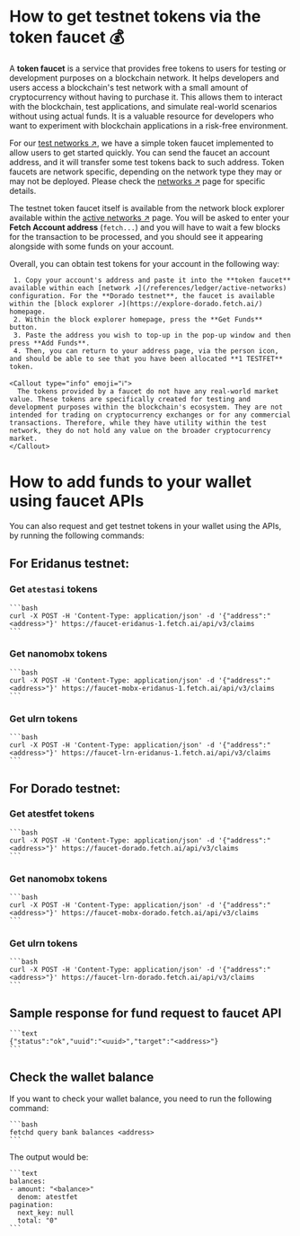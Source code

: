 
# How to get testnet tokens via the token faucet 💰

A **token faucet** is a service that provides free tokens to users for testing or development purposes on a blockchain network. It helps developers and users access a blockchain's test network with a small amount of cryptocurrency without having to purchase it. This allows them to interact with the blockchain, test applications, and simulate real-world scenarios without using actual funds. It is a valuable resource for developers who want to experiment with blockchain applications in a risk-free environment.

For our [test networks ↗️](/references/ledger/active-networks#test-nets), we have a simple token faucet implemented to allow users to get started quickly. You can send the faucet an account address, and it will transfer some test tokens back to such address. Token faucets are network specific, depending on the network type they may or may not be deployed. Please check the [networks ↗️](/references/ledger/active-networks) page for specific details.

The testnet token faucet itself is available from the network block explorer available within the [active networks ↗️](/references/ledger/active-networks) page. You will be asked to enter your **Fetch Account address** (`fetch...`) and you will have to wait a few blocks for the transaction to be processed, and you should see it appearing alongside with some funds on your account.

Overall, you can obtain test tokens for your account in the following way:

     1. Copy your account's address and paste it into the **token faucet** available within each [network ↗️](/references/ledger/active-networks) configuration. For the **Dorado testnet**, the faucet is available within the [block explorer ↗️](https://explore-dorado.fetch.ai/) homepage.
     2. Within the block explorer homepage, press the **Get Funds** button.
     3. Paste the address you wish to top-up in the pop-up window and then press **Add Funds**.
     4. Then, you can return to your address page, via the person icon, and should be able to see that you have been allocated **1 TESTFET** token.

    <Callout type="info" emoji="ℹ️">
      The tokens provided by a faucet do not have any real-world market value. These tokens are specifically created for testing and development purposes within the blockchain's ecosystem. They are not intended for trading on cryptocurrency exchanges or for any commercial transactions. Therefore, while they have utility within the test network, they do not hold any value on the broader cryptocurrency market.
    </Callout>

# How to add funds to your wallet using faucet APIs

You can also request and get testnet tokens in your wallet using the APIs, by running the following commands:

## For **Eridanus** testnet:
### Get `atestasi` tokens

    ```bash
    curl -X POST -H 'Content-Type: application/json' -d '{"address":"<address>"}' https://faucet-eridanus-1.fetch.ai/api/v3/claims
    ```

### Get nanomobx tokens

    ```bash
    curl -X POST -H 'Content-Type: application/json' -d '{"address":"<address>"}' https://faucet-mobx-eridanus-1.fetch.ai/api/v3/claims
    ```

### Get ulrn tokens

    ```bash
    curl -X POST -H 'Content-Type: application/json' -d '{"address":"<address>"}' https://faucet-lrn-eridanus-1.fetch.ai/api/v3/claims
    ```

## For **Dorado** testnet:
### Get atestfet tokens

    ```bash
    curl -X POST -H 'Content-Type: application/json' -d '{"address":"<address>"}' https://faucet-dorado.fetch.ai/api/v3/claims
    ```

### Get nanomobx tokens

    ```bash
    curl -X POST -H 'Content-Type: application/json' -d '{"address":"<address>"}' https://faucet-mobx-dorado.fetch.ai/api/v3/claims
    ```

### Get ulrn tokens

    ```bash
    curl -X POST -H 'Content-Type: application/json' -d '{"address":"<address>"}' https://faucet-lrn-dorado.fetch.ai/api/v3/claims
    ```

## Sample response for fund request to faucet API

    ```text
    {"status":"ok","uuid":"<uuid>","target":"<address>"}
    ```

## Check the wallet balance

If you want to check your wallet balance, you need to run the following command:

    ```bash
    fetchd query bank balances <address>
    ```

The output would be:

    ```text
    balances:
    - amount: "<balance>"
      denom: atestfet
    pagination:
      next_key: null
      total: "0"
    ```
